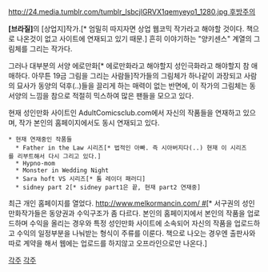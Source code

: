 [[http://24.media.tumblr.com/tumblr_lsbcjlGRVX1qemyeyo1_1280.jpg 후방주의]]

'''[브라질]'''의 [상업지]작가.[* 엄밀히 따지자면 상업 웹코믹 작가라고 해야할 것이다. 책으로 나온것이 없고 사이트에 연재되고 있기 때문.] 흔히 이야기하는 "양키센스" 계열의 그림체를 그리는 작가다.

그러나 대부분의 서양 에로만화[* 에로만화라고 해야할지 성인극화라고 해야할지 참 애매하다. 아무튼 19금 그림을 그리는 사람들]작가들의 그림체가 하나같이 과장되고 사람의 묘사가 동양의 덕후(..)들을 끌리게 하는 매력이 없는 반면에, 이 작가의 그림체는 동서양의 느낌을 참으로 적절히 믹스하여 많은 팬들을 모으고 있다.

현재 성인만화 사이트인 AdultComicsclub.com에서 자신의 작품들을 연재하고 있으며, 작가 본인의 홈페이지에서도 동시 연재되고 있다.

 * 현재 연재중인 작품들
   * Father in the Law 시리즈[* 법적인 아빠. 즉 시아버지다(..) 현재 이 시리즈를 리부트해서 다시 그리고 있다.]
   * Hypno-mom
   * Monster in Wedding Night
   * Sara hoft VS 시리즈[* 툼 레이더 패러디]
   * sidney part 2[* sidney part1은 끝, 현재 part2 연재중]
최근 개인 홈페이지를 열었다. [[http://www.melkormancin.com/ #]][* 서구권의 성인 만화작가들은 동양권과 수익구조가 좀 다르다. 본인의 홈페이지에서 본인의 작품을 업로드하며 수익을 올리는 경우와 특정 성인만화 사이트에 소속되어 자신의 작품을 업로드하고 수익의 일정부분을 나눠받는 형식이 주류를 이룬다. 책으로 나오는 경우엔 출판사와 따로 계약을 해서 웹에는 업로드를 하지않고 오프라인으로만 나온다.]

[[각주]]
[[각주]]
